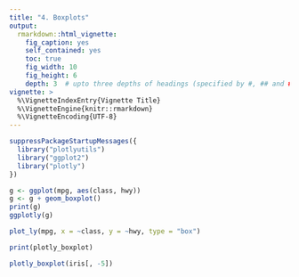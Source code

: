 ```yaml
---
title: "4. Boxplots"
output:
  rmarkdown::html_vignette:
    fig_caption: yes
    self_contained: yes
    toc: true
    fig_width: 10
    fig_height: 6
    depth: 3  # upto three depths of headings (specified by #, ## and ###)  
vignette: >
  %\VignetteIndexEntry{Vignette Title}
  %\VignetteEngine{knitr::rmarkdown}
  %\VignetteEncoding{UTF-8}
---
```


```r
suppressPackageStartupMessages({
  library("plotlyutils")
  library("ggplot2")
  library("plotly")
})

g <- ggplot(mpg, aes(class, hwy))
g <- g + geom_boxplot()
print(g)
ggplotly(g)
```

```r
plot_ly(mpg, x = ~class, y = ~hwy, type = "box")
```



```r
print(plotly_boxplot)
```

```r
plotly_boxplot(iris[, -5])
```


